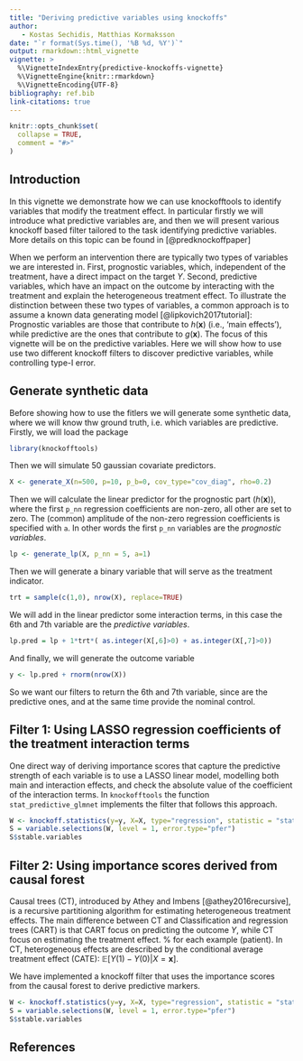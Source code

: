 ```yaml
---
title: "Deriving predictive variables using knockoffs"
author: 
   - Kostas Sechidis, Matthias Kormaksson
date: "`r format(Sys.time(), '%B %d, %Y')`"
output: rmarkdown::html_vignette
vignette: >
  %\VignetteIndexEntry{predictive-knockoffs-vignette}
  %\VignetteEngine{knitr::rmarkdown}
  %\VignetteEncoding{UTF-8}
bibliography: ref.bib
link-citations: true
---
```


```r
knitr::opts_chunk$set(
  collapse = TRUE,
  comment = "#>"
)
```

## Introduction

In this vignette we demonstrate how we can use knockofftools to identify variables that modify the treatment effect. In particular firstly we will introduce what predictive variables are, and then we will present various knockoff based filter tailored to the task identifying predictive variables. More details on this topic can be found in [@predknockoffpaper] 

When we perform an intervention there are typically two types of variables we are interested in. First, prognostic variables, which, independent of the treatment, have a direct impact on the target $Y.$ Second, predictive variables, which have an impact on the outcome by interacting with the treatment and explain the heterogeneous treatment effect. To illustrate the distinction between these two types of variables, a common approach is to assume a known data generating model [@lipkovich2017tutorial]:
\begin{align}
\mathbb{E}(Y| {X} = \mathbf{x} ,T = t) = h(\mathbf{x}) + g(\mathbf{x})t. 
\end{align}
Prognostic variables are those that contribute to $h(\mathbf{x})$ (i.e., ‘main effects’), while predictive are the ones that contribute to $g(\mathbf{x})$. The focus of this vignette will be on the predictive variables. Here we will show how to use use two different knockoff filters to discover predictive variables, while controlling type-I error. 

## Generate synthetic data
Before showing how to use the fitlers we will generate some synthetic data, where we will know thw ground truth, i.e. which variables are predictive. Firstly, we will load the package
```r
library(knockofftools)
```
Then we will simulate 50 gaussian covariate predictors. 
```r
X <- generate_X(n=500, p=10, p_b=0, cov_type="cov_diag", rho=0.2)
```
Then we will calculate the linear predictor for the prognostic part ($h(\mathbf{x})$), where the first `p_nn` regression coefficients are non-zero, all other are set to zero. The (common) amplitude of the non-zero regression coefficients is specified with `a`. In other words the first `p_nn` variables are the *prognostic variables*.
```r
lp <- generate_lp(X, p_nn = 5, a=1)
```
Then we will generate a binary variable that will serve as the treatment indicator.
```r
trt = sample(c(1,0), nrow(X), replace=TRUE)
```
We will add in the linear predictor some interaction terms, in this case the 6th and 7th variable are the *predictive variables*.
```r
lp.pred = lp + 1*trt*( as.integer(X[,6]>0) + as.integer(X[,7]>0))
```
And finally, we will generate the outcome variable
```r
y <- lp.pred + rnorm(nrow(X))
```

So we want our filters to return the 6th and 7th variable, since are the predictive ones, and at the same time provide the nominal control.

## Filter 1: Using LASSO regression coefficients of the treatment interaction terms
One direct way of deriving importance scores that capture the predictive strength of each variable is to use a LASSO linear model, modelling both main and interaction effects, and check the absolute value of the coefficient of the interaction terms. In `knockofftools` the function `stat_predictive_glmnet` implements the filter that follows this approach. 

```r
W <- knockoff.statistics(y=y, X=X, type="regression", statistic = "stat_predictive_glmnet", trt=trt, M=10)
S = variable.selections(W, level = 1, error.type="pfer")
S$stable.variables
```
## Filter 2: Using importance scores derived from causal forest
Causal trees (CT), introduced by Athey and Imbens [@athey2016recursive],  is a recursive partitioning algorithm for estimating heterogeneous treatment effects. The main difference between CT and Classification and regression trees (CART) is that CART focus on predicting the outcome $Y,$ while CT focus on estimating the treatment effect. % for each example (patient). In CT, heterogeneous effects are described by the conditional average treatment effect (CATE):  $\mathbb{E} \left[ Y(1) - Y(0)| {X} = \mathbf{x}\right]$. 

We have implemented a knockoff filter that uses the importance scores from the causal forest to derive predictive markers.

```r
W <- knockoff.statistics(y=y, X=X, type="regression", statistic = "stat_predictive_causal_forest", trt=trt, M=10)
S = variable.selections(W, level = 1, error.type="pfer")
S$stable.variables
```

## References
